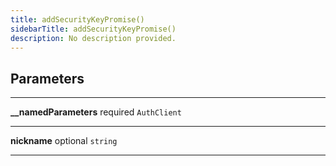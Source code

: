```yaml
---
title: addSecurityKeyPromise()
sidebarTitle: addSecurityKeyPromise()
description: No description provided.
---
```


## Parameters

---

**<span className="parameter-name">\_\_namedParameters</span>** <span className="optional-status">required</span> <code>AuthClient</code>

---

**<span className="parameter-name">nickname</span>** <span className="optional-status">optional</span> <code>string</code>

---
